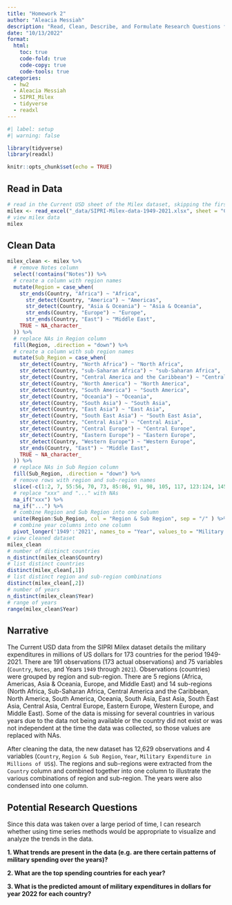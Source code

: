 ```yaml
---
title: "Homework 2"
author: "Aleacia Messiah"
description: "Read, Clean, Describe, and Formulate Research Questions from Data"
date: "10/13/2022"
format:
  html:
    toc: true
    code-fold: true
    code-copy: true
    code-tools: true
categories:
  - hw2
  - Aleacia Messiah
  - SIPRI_Milex
  - tidyverse
  - readxl
---
```


```r
#| label: setup
#| warning: false

library(tidyverse)
library(readxl)

knitr::opts_chunk$set(echo = TRUE)
```

## Read in Data

```r
# read in the Current USD sheet of the Milex dataset, skipping the first 6 rows and renaming the columns
milex <- read_excel("_data/SIPRI-Milex-data-1949-2021.xlsx", sheet = "Current USD", skip = 6, col_names = c("Country", "Notes", 1949:2021))
# view milex data
milex
```

## Clean Data

```r
milex_clean <- milex %>% 
  # remove Notes column
  select(!contains("Notes")) %>% 
  # create a column with region names
  mutate(Region = case_when(
    str_ends(Country, "Africa") ~ "Africa",
      str_detect(Country, "America") ~ "Americas",
      str_detect(Country, "Asia & Oceania") ~ "Asia & Oceania",
      str_ends(Country, "Europe") ~ "Europe",
      str_ends(Country, "East") ~ "Middle East",
    TRUE ~ NA_character_
  )) %>% 
  # replace NAs in Region column
  fill(Region, .direction = "down") %>% 
  # create a column with sub region names
  mutate(Sub_Region = case_when(
    str_detect(Country, "North Africa") ~ "North Africa",
    str_detect(Country, "sub-Saharan Africa") ~ "sub-Saharan Africa",
    str_detect(Country, "Central America and the Caribbean") ~ "Central America and the Caribbean",
    str_detect(Country, "North America") ~ "North America",
    str_detect(Country, "South America") ~ "South America",
    str_detect(Country, "Oceania") ~ "Oceania",
    str_detect(Country, "South Asia") ~ "South Asia",
    str_detect(Country, "East Asia") ~ "East Asia",
    str_detect(Country, "South East Asia") ~ "South East Asia",
    str_detect(Country, "Central Asia") ~ "Central Asia",
    str_detect(Country, "Central Europe") ~ "Central Europe",
    str_detect(Country, "Eastern Europe") ~ "Eastern Europe",
    str_detect(Country, "Western Europe") ~ "Western Europe",
    str_ends(Country, "East") ~ "Middle East",
    TRUE ~ NA_character_
  )) %>% 
  # replace NAs in Sub Region column
  fill(Sub_Region, .direction = "down") %>% 
  # remove rows with region and sub-region names
  slice(-c(1:2, 7, 55:56, 70, 73, 85:86, 91, 98, 105, 117, 123:124, 145, 154, 175)) %>% 
  # replace "xxx" and "..." with NAs
  na_if("xxx") %>%
  na_if("...") %>% 
  # combine Region and Sub Region into one column
  unite(Region:Sub_Region, col = "Region & Sub Region", sep = "/" ) %>% 
  # combine year columns into one column
  pivot_longer('1949':'2021', names_to = "Year", values_to = "Military Expenditure in Millions of US$")
# view cleaned dataset
milex_clean
# number of distinct countries
n_distinct(milex_clean$Country)
# list distinct countries
distinct(milex_clean[,1])
# list distinct region and sub-region combinations
distinct(milex_clean[,2])
# number of years
n_distinct(milex_clean$Year)
# range of years
range(milex_clean$Year)
```

## Narrative

The Current USD data from the SIPRI Milex dataset details the military expenditures in millions of US dollars for 173 countries for the period 1949-2021. There are 191 observations (173 actual observations) and 75 variables (`Country`, `Notes`, and Years `1949` through `2021`). Observations (countries) were grouped by region and sub-region. There are 5 regions (Africa, Americas, Asia & Oceania, Europe, and Middle East) and 14 sub-regions (North Africa, Sub-Saharan Africa, Central America and the Caribbean, North America, South America, Oceania, South Asia, East Asia, South East Asia, Central Asia, Central Europe, Eastern Europe, Western Europe, and Middle East). Some of the data is missing for several countries in various years due to the data not being available or the country did not exist or was not independent at the time the data was collected, so those values are replaced with NAs.

After cleaning the data, the new dataset has 12,629 observations and 4 variables (`Country`, `Region & Sub Region`, `Year`, `Military Expenditure in Millions of US$`). The regions and sub-regions were extracted from the `Country` column and combined together into one column to illustrate the various combinations of region and sub-region. The years were also condensed into one column.

## Potential Research Questions

Since this data was taken over a large period of time, I can research whether using time series methods would be appropriate to visualize and analyze the trends in the data.

**1. What trends are present in the data (e.g. are there certain patterns of military spending over the years)?**

**2. What are the top spending countries for each year?**

**3. What is the predicted amount of military expenditures in dollars for year 2022 for each country?**
